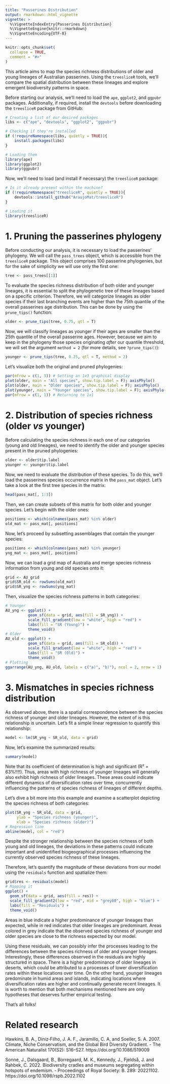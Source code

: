 ```yaml
---
title: "Passerines Distribution"
output: rmarkdown::html_vignette
vignette: >
  %\VignetteIndexEntry{Passerines Distribution}
  %\VignetteEngine{knitr::rmarkdown}
  %\VignetteEncoding{UTF-8}
---
```


```r
knitr::opts_chunk$set(
  collapse = TRUE,
  comment = "#>"
)
```

This article aims to map the species richness distributions of older and young lineages of Australian passerines. Using the `treesliceR` tools, we'll compare the spatial distribution between these lineages and explore emergent biodiversity patterns in space.

Before starting our analysis, we'll need to load the `ape`, `ggplot2`, and `ggpubr` packages. Additionally, if required, install the `devtools` before downloading the `treesliceR` package from GitHub:
```r
# Creating a list of our desired packages
libs <- c("ape", "devtools", "ggplot2", "ggpubr")

# Checking if they're installed
if (!requireNamespace(libs, quietly = TRUE)){
    install.packages(libs)
}

# Loading them
library(ape)
library(ggplot2)
library(ggpubr)
```

Now, we'll need to load (and install if necessary) the `treesliceR` package:
```r
# Is it already present within the machine?
if (!requireNamespace("treesliceR", quietly = TRUE)){
    devtools::install_github("AraujoMat/treesliceR")
}

# Loading it
library(treesliceR)
```

# 1. Pruning the passerines phylogeny

Before conducting our analysis, it is necessary to load the passerines' phylogeny. We will call the `pass_trees` object, which is accessible from the `treesliceR` package. This object comprises 100 passerine phylogenies, but for the sake of simplicity we will use only the first one:
```r
tree <- pass_trees[[1]]
```

To evaluate the species richness distribution of both older and younger lineages, it is essential to split the phylogenetic tree of these lineages based on a specific criterion. Therefore, we will categorize lineages as older species if their last branching events are higher than the 75th quantile of the overall passerines age distribution. This can be done by using the `prune_tips()` function:
```r
older <- prune_tips(tree, 0.75, qtl = T)
```


Now, we will classify lineages as younger if their ages are smaller than the 25th quantile of the overall passerine ages. However, because we aim to keep in the phylogeny those species originating *after* our quantile threshold, we will set the argument `method = 2` (for more details, see `?prune_tips()`):
```r
younger <- prune_tips(tree, 0.25, qtl = T, method = 2)
```

Let's visualize both the original and pruned phylogenies:
```r
par(mfrow = c(1, 3)) # Setting an 1x3 graphical display
plot(older, main = "All species", show.tip.label = F); axisPhylo()
plot(older, main = "Older species", show.tip.label = F); axisPhylo()
plot(younger, main = "Younger species", show.tip.label = F); axisPhylo()
par(mfrow = c(1, 1)) # Returning to 1x1
```


# 2. Distribution of species richness (older *vs* younger)

Before calculating the species richness in each one of our categories (young and old lineages), we need to identify the older and younger species present in the pruned phylogenies:
```r
older <- older$tip.label
younger <- younger$tip.label
```

Now, we need to evaluate the distribution of these species. To do this, we'll load the passerines species occurrence matrix in the `pass_mat` object. Let's take a look at the first tree species in the matrix:
```r
head(pass_mat[, 1:3])
```

Then, we can create subsets of this matrix for both older and younger species. Let's begin with the older ones:
```r
positions <- which(colnames(pass_mat) %in% older)
old_mat <- pass_mat[, positions]
```

Now, let's proceed by subsetting assemblages that contain the younger species:
```r
positions <- which(colnames(pass_mat) %in% younger)
yng_mat <- pass_mat[, positions]
```

Now, we can load a grid map of Australia and merge species richness information from young and old species onto it:
```r
grid <- AU_grid
grid$SR_old <- rowSums(old_mat)
grid$SR_yng <- rowSums(yng_mat)
```

Then, visualize the species richness patterns in both categories:
```r
# Younger
AU_yng <- ggplot() +
          geom_sf(data = grid, aes(fill = SR_yng)) +
          scale_fill_gradient(low = "white", high = "red") +          
          labs(fill = "SR (Young)") +
          theme_void()
# Older
AU_old <- ggplot() +
          geom_sf(data = grid, aes(fill = SR_old)) +
          scale_fill_gradient(low = "white", high = "red") +
          labs(fill = "SR (Old)") +
          theme_void()
# Plotting
ggarrange(AU_yng, AU_old, labels = c("a)", "b)"), ncol = 2, nrow = 1)
```


# 3. Mismatches in species richness distribution

As observed above, there is a spatial correspondence between the species richness of younger and older lineages. However, the extent of is this relationship is uncertain. Let's fit a simple linear regression to quantify this relationship:
```r
model <- lm(SR_yng ~ SR_old, data = grid)
```

Now, let's examine the summarized results:
```r
summary(model)
```

Note that its coefficient of determination is high and significant (R² = 63%!!!!). Thus, areas with high richness of younger lineages will generally also exhibit high richness of older lineages. These areas could indicate different dynamics of diversification rates over time, concurrently influencing the patterns of species richness of lineages of different depths.

Let's dive a bit more into this example and examine a scatterplot depicting the species richness of both categories:
```r
plot(SR_yng ~ SR_old, data = grid,
     ylab = "Species richness (younger)",
     xlab = "Species richness (older)")
# Regression line
abline(model, col = "red")
```

Despite the stronger relationship between the species richness of both young and old lineages, the deviations in these patterns could indicate important and unidentified biogeographical processes influencing the currently observed species richness of these lineages.

Therefore, let's quantify the magnitude of these deviations from our model using the `residuals` function and spatialize them:
```r
grid$res <- residuals(model)
# Mapping it
ggplot() + 
  geom_sf(data = grid, aes(fill = res)) +
  scale_fill_gradient2(low = "red", mid = "grey80", high = "blue") +
  labs(fill = "Residuals") +
  theme_void()
```

Areas in blue indicate a higher predominance of younger lineages than expected, while in red indicates that older lineages are predominant. Areas colored in grey indicate that the observed species richness of younger and older species are close to the richness expected by our model.

Using these residuals, we can possibly infer the processes leading to the differences between the species richness of older and younger lineages. Interestingly, these differences observed in the residuals are highly structured in space. There is a higher predominance of older lineages in deserts, which could be attributed to a processes of lower diversification rates within these locations over time. On the other hand, younger lineages predominate in humid areas and islands, indicating locations where diversification rates are higher and continually generate recent lineages. It is worth to mention that both mechanisms mentioned here are only hypotheses that deserves further empirical testing.

That’s all folks!

# Related research
Hawkins, B. A., Diniz‐Filho, J. A. F., Jaramillo, C. A, and Soeller, S. A. 2007. Climate, Niche Conservatism, and the Global Bird Diversity Gradient. - The American Naturalist 170(S2): S16–S27. https://doi.org/10.1086/519009

Sonne, J., Dalsgaard, B., Borregaard, M. K., Kennedy, J., Fjeldså, J. and Rahbek, C. 2022. Biodiversity cradles and museums segregating within hotspots of endemism. - Proceedings of Royal Society: B. 289: 20221102. https://doi.org/10.1098/rspb.2022.1102
